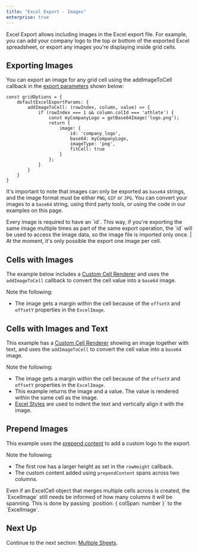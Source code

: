 ```yaml
---
title: "Excel Export - Images"
enterprise: true
---
```


Excel Export allows including images in the Excel export file. For example, you can add your company logo to the top or bottom of the exported Excel spreadsheet, or export any images you're displaying inside grid cells.


## Exporting Images

You can export an image for any grid cell using the addImageToCell callback in the [export parameters](../excel-export-api/#excelexportparams) shown below:

<interface-documentation interfaceName='ExcelExportParams' names='["addImageToCell"]' config='{"description":""}' ></interface-documentation>

```
const gridOptions = {
    defaultExcelExportParams: {
        addImageToCell: (rowIndex, column, value) => {
            if (rowIndex === 1 && column.colId === 'athlete') {
                const myCompanyLogo = getBase64Image('logo.png');
                return {
                    image: {
                        id: 'company_logo',
                        base64: myCompanyLogo,
                        imageType: 'png',
                        fitCell: true
                    }
                };
            }
        }
    }
}
```

It's important to note that images can only be exported as `base64` strings, and the image format must be either `PNG`, `GIF` or `JPG`. You can convert your images to a `base64` string, using third party tools, or using the code in our examples on this page.

<note>
Every image is required to have an `id`. This way, if you're exporting the same image multiple times as part of the same export operation, the `id` will be used to access the image data, so the image file is imported only once.
</note>

<warning>
| At the moment, it's only possible the export one image per cell.
</warning>

## Cells with Images

The example below includes a [Custom Cell Renderer](../component-cell-renderer/) and uses the `addImageToCell` callback to convert the cell value into a `base64` image.

Note the following:
- The image gets a margin within the cell because of the `offsetX` and `offsetY` properties in the `ExcelImage`.

<GridExampleRunner title='Excel Export - Cells with Images' name='excel-export-cells-with-images' type='generated' options='{ "enterprise": true, "modules": ["clientside", "excel", "menu"] }'></GridExampleRunner>

## Cells with Images and Text

This example has a [Custom Cell Renderer](../component-cell-renderer/) showing an image together with text, and uses the `addImageToCell` to convert the cell value into a `base64` image.

Note the following:
- The image gets a margin within the cell because of the `offsetX` and `offsetY` properties in the `ExcelImage`.
- This example returns the image and a value. The value is rendered within the same cell as the image.
- [Excel Styles](../excel-export-styles/) are used to indent the text and vertically align it with the image.

<GridExampleRunner title='Excel Export - Cells with Images and Text' name='excel-export-cells-with-images-text' type='generated' options='{ "enterprise": true, "modules": ["clientside", "excel", "menu"] }'></GridExampleRunner>

## Prepend Images

This example uses the [prepend content](../excel-export-extra-content/#example-excel-export-prepend-append) to add a custom logo to the export.

Note the following: 
- The first row has a larger height as set in the `rowHeight` callback.
- The custom content added using `prependContent` spans across two columns.

<note>
Even if an ExcelCell object that merges multiple cells across is created, the `ExcelImage` still needs be informed of how many columns it will be spanning. This is done by passing `position: { colSpan: number }` to the `ExcelImage`.
</note>

<GridExampleRunner title='Excel Export - Prepend Images' name='excel-export-prepend-images' type='generated' options='{ "enterprise": true, "modules": ["clientside", "csv", "excel", "menu"] }'></GridExampleRunner>

## Next Up

Continue to the next section: [Multiple Sheets](../excel-export-multiple-sheets/).

